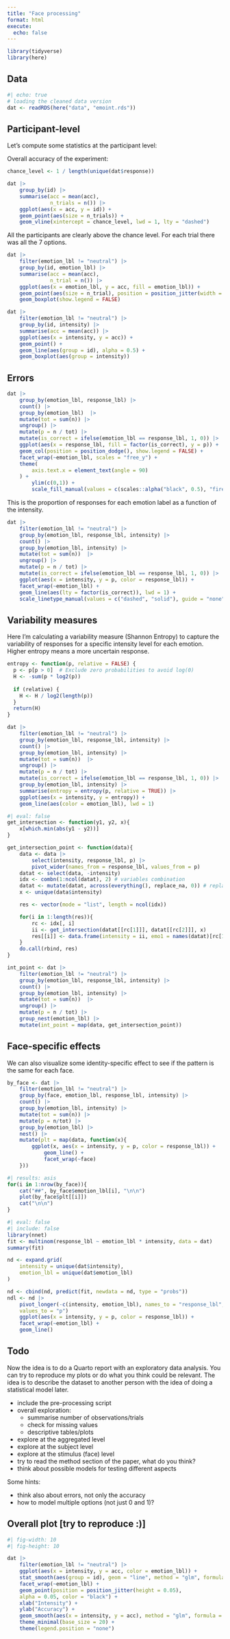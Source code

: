 ```yaml
---
title: "Face processing"
format: html
execute: 
  echo: false
---
```


```r
library(tidyverse)
library(here)
```

## Data

```r
#| echo: true
# loading the cleaned data version
dat <- readRDS(here("data", "emoint.rds"))
```

## Participant-level

Let's compute some statistics at the participant level:

Overall accuracy of the experiment:
```r

chance_level <- 1 / length(unique(dat$response))

dat |> 
    group_by(id) |> 
    summarise(acc = mean(acc),
              n_trials = n()) |>
    ggplot(aes(x = acc, y = id)) +
    geom_point(aes(size = n_trials)) +
    geom_vline(xintercept = chance_level, lwd = 1, lty = "dashed")
```

All the participants are clearly above the chance level. For each trial there was all the 7 options.

```r
dat |> 
    filter(emotion_lbl != "neutral") |> 
    group_by(id, emotion_lbl) |> 
    summarise(acc = mean(acc),
              n_trial = n()) |> 
    ggplot(aes(x = emotion_lbl, y = acc, fill = emotion_lbl)) +
    geom_point(aes(size = n_trial), position = position_jitter(width = 0.3, seed = 2025), alpha = 0.5, show.legend = FALSE) +
    geom_boxplot(show.legend = FALSE)
```

```r
dat |>
    filter(emotion_lbl != "neutral") |>  
    group_by(id, intensity) |> 
    summarise(acc = mean(acc)) |> 
    ggplot(aes(x = intensity, y = acc)) +
    geom_point() +
    geom_line(aes(group = id), alpha = 0.5) +
    geom_boxplot(aes(group = intensity))
```

## Errors

```r
dat |> 
    group_by(emotion_lbl, response_lbl) |> 
    count() |> 
    group_by(emotion_lbl)  |> 
    mutate(tot = sum(n)) |> 
    ungroup() |> 
    mutate(p = n / tot) |> 
    mutate(is_correct = ifelse(emotion_lbl == response_lbl, 1, 0)) |> 
    ggplot(aes(x = response_lbl, fill = factor(is_correct), y = p)) +
    geom_col(position = position_dodge(), show.legend = FALSE) +
    facet_wrap(~emotion_lbl, scales = "free_y") +
    theme(
        axis.text.x = element_text(angle = 90)
    ) +
        ylim(c(0,1)) +
        scale_fill_manual(values = c(scales::alpha("black", 0.5), "firebrick"))
```

This is the proportion of responses for each emotion label as a function of the intensity.


```r
dat |> 
    filter(emotion_lbl != "neutral") |> 
    group_by(emotion_lbl, response_lbl, intensity) |> 
    count() |> 
    group_by(emotion_lbl, intensity) |> 
    mutate(tot = sum(n))  |> 
    ungroup() |> 
    mutate(p = n / tot) |> 
    mutate(is_correct = ifelse(emotion_lbl == response_lbl, 1, 0)) |> 
    ggplot(aes(x = intensity, y = p, color = response_lbl)) +
    facet_wrap(~emotion_lbl) +
    geom_line(aes(lty = factor(is_correct)), lwd = 1) +
    scale_linetype_manual(values = c("dashed", "solid"), guide = "none")
```

## Variability measures

Here I'm calculating a variability measure (Shannon Entropy) to capture the variability of responses for a specific intensity level for each emotion. Higher entropy means a more uncertain response.

```r
entropy <- function(p, relative = FALSE) {
  p <- p[p > 0]  # Exclude zero probabilities to avoid log(0)
  H <- -sum(p * log2(p))
  
  if (relative) {
    H <- H / log2(length(p))
  }
  return(H)
}

dat |> 
    filter(emotion_lbl != "neutral") |> 
    group_by(emotion_lbl, response_lbl, intensity) |> 
    count() |> 
    group_by(emotion_lbl, intensity) |> 
    mutate(tot = sum(n))  |> 
    ungroup() |> 
    mutate(p = n / tot) |> 
    mutate(is_correct = ifelse(emotion_lbl == response_lbl, 1, 0)) |> 
    group_by(emotion_lbl, intensity) |> 
    summarise(entropy = entropy(p, relative = TRUE)) |> 
    ggplot(aes(x = intensity, y = entropy)) +
    geom_line(aes(color = emotion_lbl), lwd = 1)
```

```r
#| eval: false
get_intersection <- function(y1, y2, x){
    x[which.min(abs(y1 - y2))]
}

get_intersection_point <- function(data){
    data <- data |> 
        select(intensity, response_lbl, p) |> 
        pivot_wider(names_from = response_lbl, values_from = p)
    datat <- select(data, -intensity)
    idx <- combn(1:ncol(datat), 2) # variables combination
    datat <- mutate(datat, across(everything(), replace_na, 0)) # replace NA with 0
    x <- unique(data$intensity)

    res <- vector(mode = "list", length = ncol(idx))

    for(i in 1:length(res)){
        rc <- idx[, i]
        ii <- get_intersection(datat[[rc[1]]], datat[[rc[2]]], x)
        res[[i]] <- data.frame(intensity = ii, emo1 = names(datat)[rc[1]], emo2 = names(datat)[rc[2]])
    }
    do.call(rbind, res)
}

int_point <- dat |> 
    filter(emotion_lbl != "neutral") |> 
    group_by(emotion_lbl, response_lbl, intensity) |> 
    count() |> 
    group_by(emotion_lbl, intensity) |> 
    mutate(tot = sum(n))  |> 
    ungroup() |> 
    mutate(p = n / tot) |> 
    group_nest(emotion_lbl) |> 
    mutate(int_point = map(data, get_intersection_point))
```

## Face-specific effects

We can also visualize some identity-specific effect to see if the pattern is the same for each face.

```r
by_face <- dat |> 
    filter(emotion_lbl != "neutral") |> 
    group_by(face, emotion_lbl, response_lbl, intensity) |> 
    count() |> 
    group_by(emotion_lbl, intensity) |> 
    mutate(tot = sum(n)) |> 
    mutate(p = n/tot) |> 
    group_by(emotion_lbl) |> 
    nest() |> 
    mutate(plt = map(data, function(x){
        ggplot(x, aes(x = intensity, y = p, color = response_lbl)) +
            geom_line() +
            facet_wrap(~face)
    }))
```

::: {.panel-tabset}

```r
#| results: asis
for(i in 1:nrow(by_face)){
    cat("##", by_face$emotion_lbl[i], "\n\n")
    plot(by_face$plt[[i]])
    cat("\n\n")
}
```

:::

```r
#| eval: false
#| include: false
library(nnet)
fit <- multinom(response_lbl ~ emotion_lbl * intensity, data = dat)
summary(fit)

nd <- expand.grid(
    intensity = unique(dat$intensity),
    emotion_lbl = unique(dat$emotion_lbl)
)

nd <- cbind(nd, predict(fit, newdata = nd, type = "probs"))
ndl <- nd |>
    pivot_longer(-c(intensity, emotion_lbl), names_to = "response_lbl",
    values_to = "p")
    ggplot(aes(x = intensity, y = p, color = response_lbl)) +
    facet_wrap(~emotion_lbl) +
    geom_line()
```

## Todo

Now the idea is to do a Quarto report with an exploratory data analysis. You can try to reproduce my plots or do what you think could be relevant. The idea is to describe the dataset to another person with the idea of doing a statistical model later.

- include the pre-processing script
- overall exploration:
    - summarise number of observations/trials
    - check for missing values
    - descriptive tables/plots
- explore at the aggregated level
- explore at the subject level
- explore at the stimulus (face) level
- try to read the method section of the paper, what do you think?
- think about possible models for testing different aspects

Some hints:

- think also about errors, not only the accuracy
- how to model multiple options (not just 0 and 1)?

## Overall plot [try to reproduce :)]

```r
#| fig-width: 10
#| fig-height: 10

dat |> 
    filter(emotion_lbl != "neutral") |> 
    ggplot(aes(x = intensity, y = acc, color = emotion_lbl)) +
    stat_smooth(aes(group = id), geom = "line", method = "glm", formula = y ~ x, method.args = list(family = binomial()), se = FALSE, alpha = 0.5) +
    facet_wrap(~emotion_lbl) +
    geom_point(position = position_jitter(height = 0.05),
    alpha = 0.05, color = "black") +
    xlab("Intensity") +
    ylab("Accuracy") +
    geom_smooth(aes(x = intensity, y = acc), method = "glm", formula = y ~ x, method.args = list(family = binomial()), se = FALSE, color = "black") +
    theme_minimal(base_size = 20) +
    theme(legend.position = "none")
```